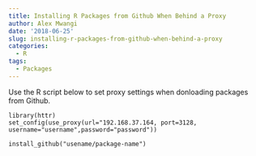 ```yaml
---
title: Installing R Packages from Github When Behind a Proxy
author: Alex Mwangi
date: '2018-06-25'
slug: installing-r-packages-from-github-when-behind-a-proxy
categories:
  - R
tags:
  - Packages
---
```


Use the R script below to set proxy settings when donloading packages from Github.


```
library(httr)
set_config(use_proxy(url="192.168.37.164, port=3128,
username="username",password="password"))

install_github("usename/package-name")

```
